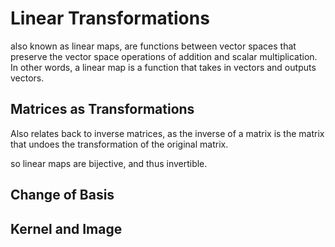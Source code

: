 # Linear Transformations

also known as linear maps, are functions between vector spaces that preserve the vector space operations of addition and scalar multiplication. In other words, a linear map is a function that takes in vectors and outputs vectors.

## Matrices as Transformations

Also relates back to inverse matrices, as the inverse of a matrix is the matrix that undoes the transformation of the original matrix.

so linear maps are bijective, and thus invertible.

## Change of Basis

## Kernel and Image
